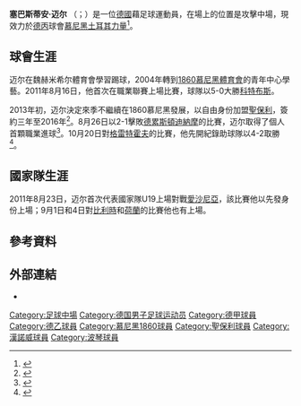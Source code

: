 {{noteTA|G1=德甲|G2=足球
}}
{{Infobox football biography
| name           = Sebastian Maier
| image          = Maier, Sebastian StP 13-14 WP.JPG
| caption        = 
| fullname       = 
| birth_date     = {{birth date and age|1993|9|18|df=y}}
| birth_place    = [[德國|德國]][[兰茨胡特|兰茨胡特]]
| height         = {{height|m=1.79}}
| position       = [[中場_(足球)|攻擊中場]]
| currentclub    = [[慕尼黑土耳其力量|慕尼黑土耳其力量]]
| clubnumber     = 11
| youthyears1    = {{0|0000}}–2004
| youthclubs1    = 魏赫米希尔體育會
| youthyears2    = 2004–2011
| youthclubs2    = [[1860慕尼黑體育會|1860慕尼黑]]
| years1         = 2011–2013
| clubs1         = [[1860慕尼黑體育會|1860慕尼黑二隊]]
| caps1          = 23
| goals1         = 7
| years2         = 2011–2013
| clubs2         = [[1860慕尼黑體育會|1860慕尼黑]]
| caps2          = 24
| goals2         = 0
| years3         = 2013–2016
| clubs3         = [[聖保利足球俱樂部|聖保利]]
| caps3          = 70
| goals3         = 9
| years4         = 2013–2014
| clubs4         = [[聖保利足球俱樂部|聖保利二隊]]
| caps4          = 2
| goals4         = 0
| years5         = 2016–2018
| clubs5         = [[漢諾威足球俱樂部|漢諾威96]]
| caps5          = 27
| goals5         = 2
| years6         = 2018–2021
| clubs6         = [[波琴體育會|波琴]]
| caps6          = 25
| goals6         = 0
| years7         = 2021–
| clubs7         = [[慕尼黑土耳其力量|慕尼黑土耳其力量]]
| caps7          = 1
| goals7         = 0
| nationalyears1 = 2011
| nationalteam1  = [[德国青年国家足球队|德國U19]]
| nationalcaps1  = 3
| nationalgoals1 = 0
| medaltemplates = 
| club-update    = 20:13, 22 January 2021 (UTC)
| ntupdate       = 10 August 2014
}}

'''塞巴斯蒂安·迈尔''' （{{lang-de|'''Sebastian Maier'''}}；{{bd|1993年|9月18日}}）是一位[[德國|德國]]藉足球運動員，在場上的位置是攻擊中場，現效力於[[德丙|德丙]]球會[[慕尼黑土耳其力量|慕尼黑土耳其力量]]<ref>{{cite web | url = http://www.kicker.de/news/fussball/2bundesliga/vereine/2-bundesliga/2011-12/1860-muenchen-5/67922/spieler_maier-sebastian.html | title = Maier, Sebastian | language = de | publisher = kicker.de | accessdate = 27 May 2012 | archive-date = 2018-10-03 | archive-url = https://web.archive.org/web/20181003051912/http://www.kicker.de/news/fussball/2bundesliga/vereine/2-bundesliga/2011-12/1860-muenchen-5/67922/spieler_maier-sebastian.html }}</ref>。

==球會生涯==
迈尔在魏赫米希尔體育會學習踢球，2004年轉到[[1860慕尼黑體育會|1860慕尼黑體育會]]的青年中心學藝。2011年8月16日，他首次在職業聯賽上場比賽，球隊以5-0大勝[[科特布斯足球俱樂部|科特布斯]]。

2013年初，迈尔決定來季不繼續在1860慕尼黑發展，以自由身份加盟[[聖保利足球俱樂部|聖保利]]，簽約三年至2016年<ref>{{cite web | url = http://www.kicker.de/news/fussball/intligen/portugal/587552/artikel_azzouzi-lotst-auch-maier-ans-millerntor.html | title = Azzouzi lotst auch Maier ans Millerntor | trans-title = Azzouzi also guides Maier to the Millerntor | language = de | publisher = kicker.de | date = 8 June 2013 | accessdate = 10 August 2014 | archive-date = 2020-10-04 | archive-url = https://web.archive.org/web/20201004221545/https://www.kicker.de/azzouzi-lotst-auch-maier-ans-millerntor-587552/artikel/ }}</ref>。8月26日以2-1擊敗[[德累斯頓迪納摩|德累斯頓迪納摩]]的比賽，迈尔取得了個人首顆職業進球<ref>{{cite web | url = http://www.kicker.de/news/fussball/2bundesliga/spieltag/2-bundesliga/2013-14/5/1894608/spielbericht_fc-st-pauli-18_dynamo-dresden-65.html | title = Maier bringt den Kiez zum Kochen | language = de | publisher = kicker.de | date = 2013-08-26 | accessdate = 27 August 2013 | archive-date = 2019-03-29 | archive-url = https://web.archive.org/web/20190329150409/http://www.kicker.de/news/fussball/2bundesliga/spieltag/2-bundesliga/2013-14/5/1894608/spielbericht_fc-st-pauli-18_dynamo-dresden-65.html }}</ref>。10月20日對[[格雷特霍夫體育會|格雷特霍夫]]的比賽，他先開紀錄助球隊以4-2取勝<ref>{{cite web | url = http://www.kicker.de/news/fussball/2bundesliga/spieltag/2-bundesliga/2013-14/11/1894658/spielverlauf_spvgg-greuther-fuerth-82_fc-st-pauli-18.html | title = Joker Schindler glückt der Doppelschlag | language = de | publisher = kicker.de | date = 20 October 2013 | accessdate = 20 October 2013 | archive-date = 2018-11-08 | archive-url = https://web.archive.org/web/20181108230010/http://www.kicker.de/news/fussball/2bundesliga/spieltag/2-bundesliga/2013-14/11/1894658/spielverlauf_spvgg-greuther-fuerth-82_fc-st-pauli-18.html }}</ref>。

==國家隊生涯==
2011年8月23日，迈尔首次代表國家隊U19上場對戰[[愛沙尼亞|愛沙尼亞]]，該比賽他以先發身份上場；9月1日和4日對[[比利時|比利時]]和[[荷蘭|荷蘭]]的比賽他也有上場。

==參考資料==
{{Reflist}}

==外部連結==
* {{Fussballdaten|maiersebastian|Sebastian Maier}}

{{DEFAULTSORT:Maier, Sebastian}}
[[Category:足球中場|Category:足球中場]]
[[Category:德国男子足球运动员|Category:德国男子足球运动员]]
[[Category:德甲球員|Category:德甲球員]]
[[Category:德乙球員|Category:德乙球員]]
[[Category:慕尼黑1860球員|Category:慕尼黑1860球員]]
[[Category:聖保利球員|Category:聖保利球員]]
[[Category:漢諾威球員|Category:漢諾威球員]]
[[Category:波琴球員|Category:波琴球員]]